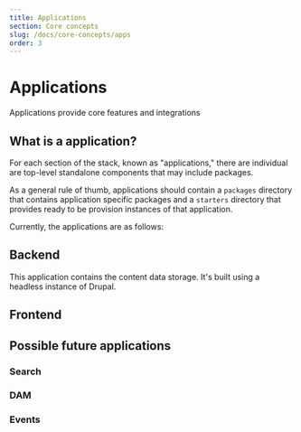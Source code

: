 ```yaml
---
title: Applications
section: Core concepts
slug: /docs/core-concepts/apps
order: 3
---
```


# Applications

Applications provide core features and integrations

## What is a application?

For each section of the stack, known as "applications," there are individual are top-level standalone components that may
include packages.

As a general rule of thumb, applications should contain a `packages` directory that contains application specific packages and a
`starters` directory that provides ready to be provision instances of that application.

Currently, the applications are as follows:

## Backend

This application contains the content data storage.  It's built using a headless instance of Drupal.

## Frontend

## Possible future applications

### Search

### DAM

### Events